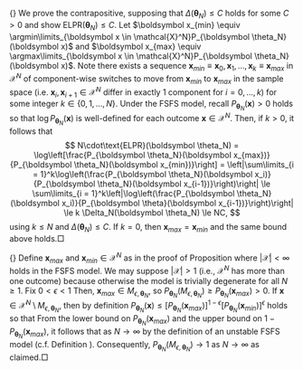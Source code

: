 {\bf Proof of Proposition \ref{prop:instab}.} We prove the contrapositive, supposing that $\Delta(\boldsymbol \theta_N) \le C$ holds for some $C > 0$ and show $\text{ELPR}(\boldsymbol \theta_N) \leq C$. Let $\boldsymbol x_{min} \equiv \argmin\limits_{\boldsymbol x \in \mathcal{X}^N}P_{\boldsymbol \theta_N}(\boldsymbol x)$ and $\boldsymbol x_{max} \equiv \argmax\limits_{\boldsymbol x \in \mathcal{X}^N}P_{\boldsymbol \theta_N}(\boldsymbol x)$. Note there exists a sequence $\boldsymbol x_{min} \equiv \boldsymbol x_0, \boldsymbol x_1, \dots, \boldsymbol x_k \equiv \boldsymbol x_{max}$ in $\mathcal{X}^N$ of component-wise switches to move from $\boldsymbol x_{min}$ to $\boldsymbol x_{max}$ in the sample space (i.e. $\boldsymbol x_i, \boldsymbol x_{i + 1} \in \mathcal{X}^N$ differ in exactly $1$ component for $i = 0, \dots, k$) for some integer $k \in \{0, 1, \dots, N\}$. Under the FSFS model, recall $P_{\boldsymbol \theta_N}(\boldsymbol x) > 0$ holds so that $\log P_{\boldsymbol \theta_N}(\boldsymbol x)$ is well-defined for each outcome $\boldsymbol x \in \mathcal{X}^N$. Then, if $k > 0$, it follows that
$$
N\cdot\text{ELPR}(\boldsymbol \theta_N) = \log\left[\frac{P_{\boldsymbol \theta_N}(\boldsymbol x_{max})}{P_{\boldsymbol \theta_N}(\boldsymbol x_{min})}\right] = \left|\sum\limits_{i = 1}^k\log\left(\frac{P_{\boldsymbol \theta_N}(\boldsymbol x_i)}{P_{\boldsymbol \theta_N}(\boldsymbol x_{i-1})}\right)\right| \le \sum\limits_{i = 1}^k\left|\log\left(\frac{P_{\boldsymbol \theta_N}(\boldsymbol x_i)}{P_{\boldsymbol \theta}(\boldsymbol x_{i-1})}\right)\right| \le k \Delta_N(\boldsymbol \theta_N) \le NC,
$$
using $k \le N$ and $\Delta(\boldsymbol \theta_N) \le C$. If $k = 0$, then $\boldsymbol x_{max} = \boldsymbol x_{min}$ and the same bound above holds.$\Box$

{\bf Proof of Proposition \ref{prop:degen}.} Define $\boldsymbol x_{max}$ and $\boldsymbol x_{min} \in \mathcal{X}^N$ as in the proof of Proposition \ref{prop:instab} where $|\mathcal{X}|<\infty$ holds in the FSFS model. We may suppose $|\mathcal{X}|>1$ (i.e., $\mathcal{X}^N$ has more than one outcome) because otherwise the model is trivially degenerate for all $N \geq 1$. Fix $0 < \epsilon < 1$ Then, $\boldsymbol x_{max} \in M_{\epsilon, \boldsymbol \theta_N}$, so $P_{\boldsymbol \theta_N}(M_{\epsilon, \boldsymbol \theta_N}) \ge P_{\boldsymbol \theta_N}(\boldsymbol x_{max}) > 0$. If $\boldsymbol x \in \mathcal{X}^N \setminus M_{\epsilon, \boldsymbol \theta_N}$, then by definition $P_{\boldsymbol \theta_N}(\boldsymbol x) \le [P_{\boldsymbol \theta_N}(\boldsymbol x_{max})]^{1-\epsilon}[P_{\boldsymbol \theta_N}(\boldsymbol x_{min})]^{\epsilon}$ holds so that
\begin{align*}
1-P_{\boldsymbol \theta_N}(M_{\epsilon, \boldsymbol \theta_N})
& = \sum\limits_{\boldsymbol x \in \mathcal{X}^N \setminus M_{\epsilon, \boldsymbol \theta_N}}P_{\boldsymbol \theta_N}(\boldsymbol x) \\
& \le (|\mathcal{X}|^N)[P_{\boldsymbol \theta_N}(\boldsymbol x_{max})]^{1-\epsilon}[P_{\boldsymbol \theta_N}(\boldsymbol x_{min})]^{\epsilon}.
\end{align*}
From the lower bound on $P_{\boldsymbol \theta_N}(\boldsymbol x_{max})$ and the upper bound on $1-P_{\boldsymbol \theta_N}(\boldsymbol x_{max})$, it follows that
\begin{align*}
\frac{1}{N}\log\left[\frac{P_{\boldsymbol \theta_N}(M_{\epsilon, \boldsymbol \theta_N})}{1-P_{\boldsymbol \theta_N}(M_{\epsilon, \boldsymbol \theta_N})}\right] & \ge \frac{1}{N} \log\left[\frac{P_{\boldsymbol\theta_N}(\boldsymbol x_{max})}{(|\mathcal{X}|^N)[P_{\boldsymbol \theta_N}(\boldsymbol x_{max})]^{1-\epsilon}[P_{\boldsymbol \theta_N}(\boldsymbol x_{min})]^{\epsilon}}\right] \\
&= \frac{\epsilon}{N} \log\left[\frac{P_{\boldsymbol \theta_N}(\boldsymbol x_{max})}{P_{\boldsymbol \theta_N}(\boldsymbol x_{min})}\right] - \log |\mathcal{X}| \rightarrow \infty
\end{align*}
as $N \rightarrow \infty$ by the definition of an unstable FSFS model (c.f. Definition \ref{defn:instab}). Consequently, $P_{\boldsymbol \theta_N}(M_{\epsilon, \boldsymbol \theta_N}) \rightarrow 1$ as $N \rightarrow \infty$ as claimed.$\Box$
